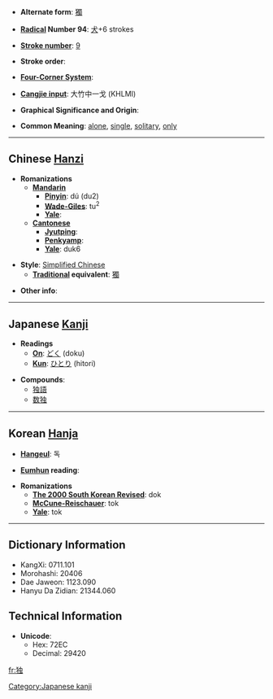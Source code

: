 * '''Alternate form''': [[獨]]

* '''[[Wiktionary:Chinese radical index| Radical]] Number 94''': [[Wiktionary:Chinese radical index 犬|犬]]+6 strokes

* '''[[Wiktionary:Chinese total strokes index|Stroke number]]''': [[Wiktionary:Chinese total strokes index 9|9]]

* '''Stroke order''': 

* '''[[Wiktionary:Chinese four corner index|Four-Corner System]]''': 

* '''[[Wiktionary:Chinese Cangjie index|Cangjie input]]''': 大竹中一戈 (KHLMI)

* '''Graphical Significance and Origin''': 

* '''Common Meaning''': [[alone]], [[single]], [[solitary]], [[only]]

----

== Chinese [[Hanzi]] ==

* '''Romanizations'''
** '''[[Mandarin]]'''
*** '''[[Pinyin]]''': dú (du2)
*** '''[[Wade-Giles]]''': tu<sup>2</sup>
*** '''[[Yale]]''': 
** '''[[Cantonese]]'''
*** '''[[Jyutping]]''':
*** '''[[Penkyamp]]''': 
*** '''[[Yale]]''': duk6

* '''Style''': [[Simplified Chinese]] 
** '''[[Traditional Chinese|Traditional]] equivalent''': [[獨]]

* '''Other info''': 

----

== Japanese [[Kanji]] ==

* '''Readings'''
** '''[[On]]''': [[どく]] (doku)
** '''[[Kun]]''': [[ひとり]] (hitori)

* '''Compounds''':
**[[独語]]
**[[数独]]

[[Category:Japanese kanji]]
----

== Korean [[Hanja]] ==

* '''[[Hangeul]]''': 독

* '''[[Eumhun]] reading''': 

* '''Romanizations'''
** '''[[The 2000 South Korean Revised Romanization|The 2000 South Korean Revised]]''': dok
** '''[[McCune-Reischauer]]''': tok
** '''[[Yale]]''': tok

----

== Dictionary Information ==

* KangXi: 0711.101
* Morohashi: 20406
* Dae Jaweon: 1123.090
* Hanyu Da Zidian: 21344.060

== Technical Information ==

* '''Unicode''':
** Hex: 72EC
** Decimal: 29420

[[fr:独]]